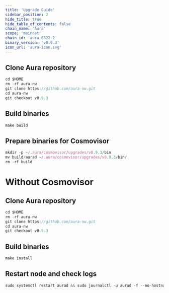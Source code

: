 ```yaml
---
title: 'Upgrade Guide'
sidebar_position: 2
hide_title: true
hide_table_of_contents: false
chain_name: 'Aura'
scope: 'mainnet'
chain_id: 'aura_6322-2'
binary_version: 'v0.9.3'
icon_url: 'aura-icon.svg'
---
```



<PageTitle
  iconUrl="img/aura-icon.svg"
  title="Aura Upgrade Guide"
  chainId="aura_6322-2"
  version="v0.9.3"
/>

## Clone Aura repository

```js
cd $HOME
rm -rf aura-nw
git clone https://github.com/aura-nw.git
cd aura-nw
git checkout v0.9.3
```

## Build binaries

```js
make build
```

## Prepare binaries for Cosmovisor

```js
mkdir -p ~/.aura/cosmovisor/upgrades/v0.9.3/bin
mv build/aurad ~/.aura/cosmovisor/upgrades/v0.9.3/bin/
rm -rf build
```

# Without Cosmovisor

## Clone Aura repository

```js
cd $HOME
rm -rf aura-nw
git clone https://github.com/aura-nw.git
cd aura-nw
git checkout v0.9.3
```

## Build binaries

```js
make install
```

## Restart node and check logs

```js
sudo systemctl restart aurad && sudo journalctl -u aurad -f --no-hostname -o cat
```
